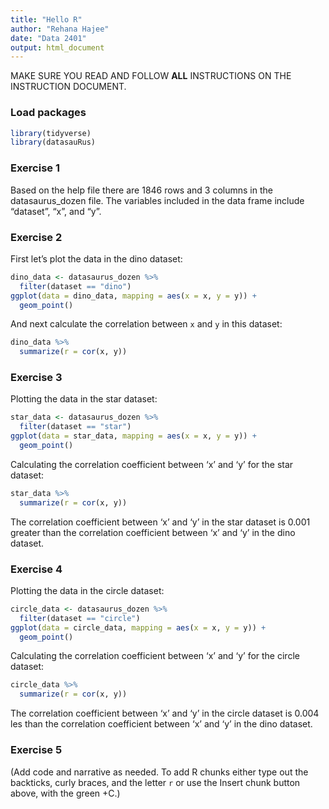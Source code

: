 ```yaml
---
title: "Hello R"
author: "Rehana Hajee"
date: "Data 2401"
output: html_document
---
```


MAKE SURE YOU READ AND FOLLOW **ALL** INSTRUCTIONS ON THE INSTRUCTION DOCUMENT. 

### Load packages

```r
library(tidyverse) 
library(datasauRus)
```


### Exercise 1

Based on the help file there are 1846 rows and 3 columns in the datasaurus_dozen file. The variables included in the data frame include "dataset", "x", and "y".

### Exercise 2

First let's plot the data in the dino dataset:

```r
dino_data <- datasaurus_dozen %>%
  filter(dataset == "dino")
ggplot(data = dino_data, mapping = aes(x = x, y = y)) +
  geom_point()
```

And next calculate the correlation between `x` and `y` in this dataset:

```r
dino_data %>%
  summarize(r = cor(x, y))
```

### Exercise 3

Plotting the data in the star dataset:

```r
star_data <- datasaurus_dozen %>%
  filter(dataset == "star")
ggplot(data = star_data, mapping = aes(x = x, y = y)) +
  geom_point()
```

Calculating the correlation coefficient between 'x' and 'y' for the star dataset:
 
```r

star_data %>%
  summarize(r = cor(x, y))

```

The correlation coefficient between 'x' and 'y' in the star dataset is 0.001 greater than the correlation coefficient between 'x' and 'y' in the dino dataset.

### Exercise 4

Plotting the data in the circle dataset:

```r
circle_data <- datasaurus_dozen %>%
  filter(dataset == "circle")
ggplot(data = circle_data, mapping = aes(x = x, y = y)) +
  geom_point()
```

Calculating the correlation coefficient between 'x' and 'y' for the circle dataset:
 
```r

circle_data %>%
  summarize(r = cor(x, y))

```

The correlation coefficient between 'x' and 'y' in the circle dataset is 0.004 les than the correlation coefficient between 'x' and 'y' in the dino dataset.

### Exercise 5

(Add code and narrative as needed. To add R chunks either type out the backticks, curly braces, and the letter `r` or use the Insert chunk button above, with the green +C.)
